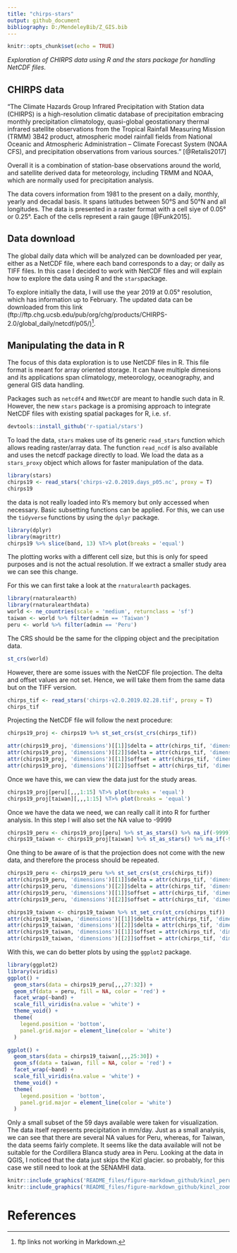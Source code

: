 ```yaml
---
title: "chirps-stars"
output: github_document
bibliography: D:/MendeleyBib/Z_GIS.bib
---
```


```r
knitr::opts_chunk$set(echo = TRUE)
```

*Exploration of CHIRPS data using R and the stars package for handling NetCDF files.*

## CHIRPS data

"The Climate Hazards Group Infrared Precipitation with Station data (CHIRPS) is a high-resolution climatic database of precipitation embracing monthly precipitation climatology, quasi-global geostationary thermal infrared satellite observations from the Tropical Rainfall Measuring Mission (TRMM) 3B42 product, atmospheric model rainfall fields from National Oceanic and Atmospheric Administration – Climate Forecast System (NOAA CFS), and precipitation observations from various sources." [@Retalis2017]

Overall it is a combination of station-base observations around the world, and satellite derived data for meteorology, including TRMM and NOAA, which are normally used for precipitation analysis. 

The data covers information from 1981 to the present on a daily, monthly, yearly and decadal basis. It spans latitudes between 50°S and 50°N and all longitudes. The data is presented in a raster format with a cell siye of 0.05° or 0.25°. Each of the cells represent a rain gauge [@Funk2015]. 

## Data download

The global daily data which will be analyzed can be downloaded per year, either as a NetCDF file, where each band corresponds to a day; or daily as TIFF files. In this case I decided to work with NetCDF files and will explain how to explore the data using R and the `stars`package. 

To explore initially the data, I will use the year 2019 at 0.05° resolution, which has information up to February. The updated data can be downloaded from this link (ftp://ftp.chg.ucsb.edu/pub/org/chg/products/CHIRPS-2.0/global_daily/netcdf/p05/)[^1]. 

[^1]: ftp links not working in Markdown.

## Manipulating the data in R

The focus of this data exploration is to use NetCDF files in R. This file format is meant for array oriented storage. It can have multiple dimesions and its applications span climatology, meteorology, oceanography, and general GIS data handling. 

Packages such as `netcdf4` and `RNetCDF` are meant to handle such data in R. However, the new `stars` package is a promising approach to integrate NetCDF files with existing spatial packages for R, i.e. `sf`. 

```r
devtools::install_github('r-spatial/stars')
```

To load the data, `stars` makes use of its generic `read_stars` function which allows reading raster/array data. The function `read_ncdf` is also available and uses the netcdf package directly to load. We load the data as a `stars_proxy` object which allows for faster manipulation of the data.

```r
library(stars)
chirps19 <- read_stars('chirps-v2.0.2019.days_p05.nc', proxy = T)
chirps19
```

the data is not really loaded into R's memory but only accessed when necessary. Basic subsetting functions can be applied. For this, we can use the `tidyverse` functions by using the `dplyr` package. 

```r
library(dplyr)
library(magrittr)
chirps19 %>% slice(band, 13) %T>% plot(breaks = 'equal')
```

The plotting works with a different cell size, but this is only for speed purposes and is not the actual resolution. 
If we extract a smaller study area we can see this change. 

For this we can first take a look at the `rnaturalearth` packages.

```r
library(rnaturalearth)
library(rnaturalearthdata)
world <- ne_countries(scale = 'medium', returnclass = 'sf')
taiwan <- world %>% filter(admin == 'Taiwan')
peru <- world %>% filter(admin == 'Peru')
```

The CRS should be the same for the clipping object and the precipitation data. 

```r
st_crs(world)
```

However, there are some issues with the NetCDF file projection. The delta and offset values are not set. Hence, we will take them from the same data but on the TIFF version.

```r
chirps_tif <- read_stars('chirps-v2.0.2019.02.28.tif', proxy = T)
chirps_tif
```

Projecting the NetCDF file will follow the next procedure:

```r
chirps19_proj <- chirps19 %>% st_set_crs(st_crs(chirps_tif))

attr(chirps19_proj, 'dimensions')[[1]]$delta = attr(chirps_tif, 'dimensions')[[1]]$delta
attr(chirps19_proj, 'dimensions')[[2]]$delta = attr(chirps_tif, 'dimensions')[[2]]$delta
attr(chirps19_proj, 'dimensions')[[1]]$offset = attr(chirps_tif, 'dimensions')[[1]]$offset
attr(chirps19_proj, 'dimensions')[[2]]$offset = attr(chirps_tif, 'dimensions')[[2]]$offset
```

Once we have this, we can view the data just for the study areas.

```r
chirps19_proj[peru][,,,1:15] %T>% plot(breaks = 'equal') 
chirps19_proj[taiwan][,,,1:15] %T>% plot(breaks = 'equal') 
```

Once we have the data we need, we can really call it into R for further analysis. In this step I will also set the NA value to -9999

```r
chirps19_peru <- chirps19_proj[peru] %>% st_as_stars() %>% na_if(-9999)
chirps19_taiwan <- chirps19_proj[taiwan] %>% st_as_stars() %>% na_if(-9999)
```

One thing to be aware of is that the projection does not come with the new data, and therefore the process should be repeated. 

```r
chirps19_peru <- chirps19_peru %>% st_set_crs(st_crs(chirps_tif))
attr(chirps19_peru, 'dimensions')[[1]]$delta = attr(chirps_tif, 'dimensions')[[1]]$delta
attr(chirps19_peru, 'dimensions')[[2]]$delta = attr(chirps_tif, 'dimensions')[[2]]$delta
attr(chirps19_peru, 'dimensions')[[1]]$offset = attr(chirps_tif, 'dimensions')[[1]]$offset
attr(chirps19_peru, 'dimensions')[[2]]$offset = attr(chirps_tif, 'dimensions')[[2]]$offset

chirps19_taiwan <- chirps19_taiwan %>% st_set_crs(st_crs(chirps_tif))
attr(chirps19_taiwan, 'dimensions')[[1]]$delta = attr(chirps_tif, 'dimensions')[[1]]$delta
attr(chirps19_taiwan, 'dimensions')[[2]]$delta = attr(chirps_tif, 'dimensions')[[2]]$delta
attr(chirps19_taiwan, 'dimensions')[[1]]$offset = attr(chirps_tif, 'dimensions')[[1]]$offset
attr(chirps19_taiwan, 'dimensions')[[2]]$offset = attr(chirps_tif, 'dimensions')[[2]]$offset
```

With this, we can do better plots by using the `ggplot2` package. 

```r
library(ggplot2)
library(viridis)
ggplot() +
  geom_stars(data = chirps19_peru[,,,27:32]) +
  geom_sf(data = peru, fill = NA, color = 'red') +
  facet_wrap(~band) +
  scale_fill_viridis(na.value = 'white') +
  theme_void() +
  theme(
    legend.position = 'bottom',
    panel.grid.major = element_line(color = 'white')
  )

ggplot() +
  geom_stars(data = chirps19_taiwan[,,,25:30]) +
  geom_sf(data = taiwan, fill = NA, color = 'red') +
  facet_wrap(~band) +
  scale_fill_viridis(na.value = 'white') +
  theme_void() +
  theme(
    legend.position = 'bottom',
    panel.grid.major = element_line(color = 'white')
  )
```

Only a small subset of the 59 days available were taken for visualization. The data itself represents precipitation in mm/day. Just as a small analysis, we can see that there are several NA values for Peru, whereas, for Taiwan, the data seems fairly complete. It seems like the data available will not be suitable for the Cordillera Blanca study area in Peru. Looking at the data in QGIS, I noticed that the data just skips the Kizl glacier. so probably, for this case we still need to look at the SENAMHI data. 

```r
knitr::include_graphics('README_files/figure-markdown_github/kinzl_peru.png')
knitr::include_graphics('README_files/figure-markdown_github/kinzl_zoom.png')
```


# References